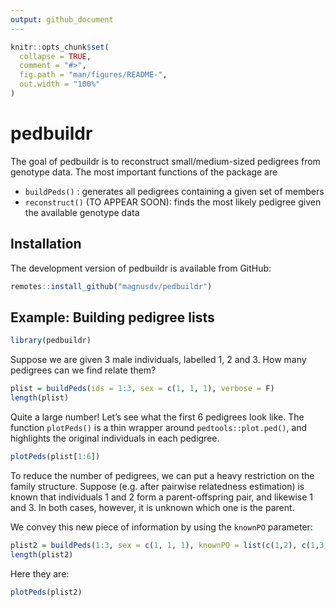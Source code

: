```yaml
---
output: github_document
---
```


<!-- README.md is generated from README.Rmd. Please edit that file -->

```r
knitr::opts_chunk$set(
  collapse = TRUE,
  comment = "#>",
  fig.path = "man/figures/README-",
  out.width = "100%"
)
```
# pedbuildr

The goal of pedbuildr is to reconstruct small/medium-sized pedigrees from genotype data. The most important functions of the package are

* `buildPeds()` : generates all pedigrees containing a given set of members
* `reconstruct()` (TO APPEAR SOON): finds the most likely pedigree given the available genotype data

## Installation
The development version of pedbuildr is available from GitHub:
``` r
remotes::install_github("magnusdv/pedbuildr")
```
## Example: Building pedigree lists
```r
library(pedbuildr)
```

Suppose we are given 3 male individuals, labelled 1, 2 and 3. How many pedigrees can we find relate them?
```r
plist = buildPeds(ids = 1:3, sex = c(1, 1, 1), verbose = F)
length(plist)
```

Quite a large number! Let's see what the first 6 pedigrees look like. The function `plotPeds()` is a thin wrapper around `pedtools::plot.ped()`, and highlights the original individuals in each pedigree. 
```r
plotPeds(plist[1:6])
```

To reduce the number of pedigrees, we can put a heavy restriction on the family structure. Suppose (e.g. after pairwise relatedness estimation) is known that individuals 1 and 2 form a parent-offspring pair, and likewise 1 and 3. In both cases, however, it is unknown which one is the parent. 

We convey this new piece of information by using the `knownPO` parameter:
```r
plist2 = buildPeds(1:3, sex = c(1, 1, 1), knownPO = list(c(1,2), c(1,3)))
length(plist2)
```

Here they are:
```r
plotPeds(plist2)
```

